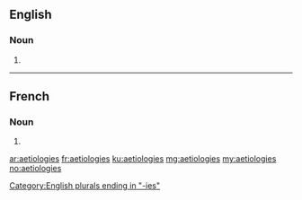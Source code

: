 ==English==

===Noun===
{{head|en|plural}}

# {{plural of|aetiology|lang=en}}

[[Category:English plurals ending in "-ies"]]

----

==French==

===Noun===
{{head|fr|plural|g=?}}

# {{plural of|aetiologie|lang=fr}}

[[ar:aetiologies]]
[[fr:aetiologies]]
[[ku:aetiologies]]
[[mg:aetiologies]]
[[my:aetiologies]]
[[no:aetiologies]]